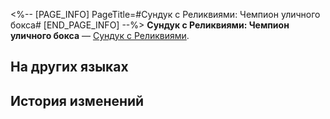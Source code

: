 <%-- [PAGE_INFO]
PageTitle=#Сундук с Реликвиями: Чемпион уличного бокса#
[END_PAGE_INFO] --%>
{{Предмет Инфобокс
|id          = 71004
|Изображение = Предмет Сундук с Реликвиями- Чемпион уличного бокса.png
|Тип         = Сундук с Реликвиями
|Инвентарь   = Ценные предметы
|Редкость    = 5
|Эффект      = 
|Описание    = Устройство, которое используют для сбора и восстановления световой пыли во Фрагментуме до её первоначальной формы. Используйте и получите случайную Реликвию 5★ из набора «Чемпион уличного бокса».
}}
{{Описание|Вы никогда не узнаете, что в коробке, пока не откроете её.<br /><br />''«Значит, это, по сути, покупка лотерейного билета?»<br />«По крайней мере, нам не нужно беспокоиться о коте внутри, который одновременно жив и мёртв».''}}
'''Сундук с Реликвиями: Чемпион уличного бокса''' — [[Сундук с Реликвиями]].

==На других языках==
{{На других языках
|en   = Relic Coffret: Champion of Streetwise Boxing
|zhs  = 遗器铸盒：街头出身的拳王
|zht  = 遺器鑄盒：街頭出身的拳王
|ja   = 遺物ボックス：成り上がりチャンピオン
|ko   = 유물 주조함: 스트리트 격투왕
|es   = Cofre de artefactos: Campeona de boxeo callejero
|fr   = Coffret à relique&nbsp;: Championne de boxe de rue
|ru   = Сундук с Реликвиями: Чемпион уличного бокса
|th   = กล่องรีลิกส์: Champion of Streetwise Boxing
|vi   = Hộp Đúc Di Vật: Quyền Vương Đường Phố
|de   = Reliktkästchen: Champion des Straßenboxens
|id   = Relic Coffret: Champion of Streetwise Boxing
|pt   = Cofre de Relíquia: Campeã de Boxe de Rua
}}

==История изменений==
{{История изменений|3.5}}